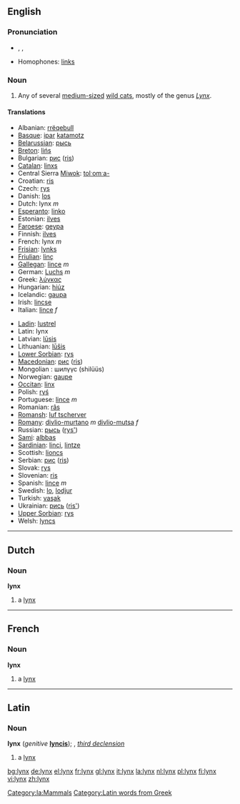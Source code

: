 {{see|Lynx}}

==English==

===Pronunciation===
* {{AHD|lĭngks}}, {{IPA|/lɪŋks/}}, {{SAMPA|/lINks/}}
* Homophones: [[links]]

===Noun===
{{en-noun|es}}
{{wikipedia}}

# Any of several [[medium-sized]] [[wild cat]]s, mostly of the genus ''[[Lynx]]''.

====Translations====
{{top}}
*Albanian: [[rrëqebull]]
*[[Basque]]: [[ipar]] [[katamotz]]
*[[Belarussian]]: [[рысь]]
*[[Breton]]: [[lińs]]
*Bulgarian: [[рис]] ([[ris]])
*[[Catalan]]: [[linxs]]
*Central Sierra [[Miwok]]: [[tolˑomˑa-]]
*Croatian: [[ris]]
*Czech: [[rys]]
*Danish: [[los#Danish|los]]
*Dutch: lynx ''m''
*[[Esperanto]]: [[linko]]
*Estonian: [[ilves]]
*[[Faroese]]: [[geypa]]
*Finnish: [[ilves]]
*French: lynx ''m''
*[[Frisian]]: [[lynks]]
*[[Friulian]]: [[linç]]
*[[Gallegan]]: [[lince#Gallegan|lince]] ''m''
*German: [[Luchs]] ''m''
*Greek: [[λύγκας]] '' ''
*Hungarian: [[hiúz]]
*Icelandic: [[gaupa]]
*Irish: [[lincse]]
*Italian: [[lince#Italian|lince]] ''f''
{{mid}}
*[[Ladin]]: [[lustrel]]<!--NOTE: do not put the taxonomical name in as the Latin translation-->
*Latin: lynx
*Latvian: [[lūsis]]
*Lithuanian: [[lūšis]]
*[[Lower Sorbian]]: [[rys]]
*[[Macedonian]]: [[рис]] ([[ris]])
*Mongolian : шилүүс (shilüüs)
*Norwegian: [[gaupe]]
*[[Occitan]]: [[linx]]
*Polish: [[ryś]] '' ''
*Portuguese: [[lince#Portuguese|lince]] ''m''
*Romanian: [[râs]]
*[[Romansh]]: [[luf tscherver]]
*[[Romany]]: [[divlio-murtano]] ''m'' [[divlio-mutsa]] ''f''
*Russian: [[рысь]] ([[rys']]) '' ''
*[[Sami]]: [[albbas]]
*[[Sardinian]]: [[linci]], [[lintze]]
*Scottish: [[lioncs]]
*Serbian: [[рис]] ([[ris]])
*Slovak: [[rys]]
*Slovenian: [[ris]]
*Spanish: [[lince#Spanish|lince]] ''m''
*Swedish: [[lo#Swedish|lo]], [[lodjur]]
*Turkish: [[vaşak]]
*Ukrainian: [[рись]] ([[ris']])
*[[Upper Sorbian]]: [[rys]]
*Welsh: [[lyncs]]
{{bottom}}

----

==Dutch==

===Noun===
'''lynx''' {{m}}
#a [[lynx#English|lynx]]

----

==French==

===Noun===
'''lynx''' {{m}}
#a [[lynx#English|lynx]]

----

==Latin==

[[Category:la:Mammals]][[Category:Latin words from Greek]]
===Noun===
'''lynx''' (''genitive'' '''[[lyncis]]'''); {{c}}, ''[[Wiktionary Appendix:Latin third declension|third declension]]''

#a [[lynx#English|lynx]]

[[bg:lynx]]
[[de:lynx]]
[[el:lynx]]
[[fr:lynx]]
[[gl:lynx]]
[[it:lynx]]
[[la:lynx]]
[[nl:lynx]]
[[pl:lynx]]
[[fi:lynx]]
[[vi:lynx]]
[[zh:lynx]]
